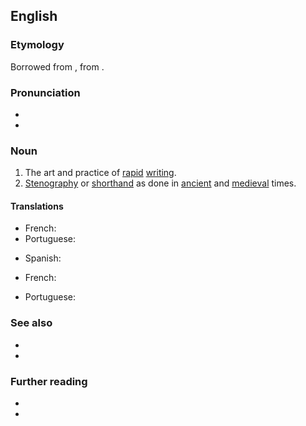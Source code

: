 ==English==
{{was wotd|2006|April|12}}

===Etymology===
Borrowed from {{bor|en|la|}}, from {{affix|en|tachy-|-graphy}}.

===Pronunciation===
* {{IPA|en|/tæˈkɪɡɹəfi/|/tə-/}}
* {{audio|en|en-us-tachygraphy.ogg|Audio (US)}}

===Noun===
{{en-noun|-}}

# The art and practice of [[rapid]] [[writing]].
# [[stenography|Stenography]] or [[shorthand]] as done in [[ancient]] and [[medieval]] times.

====Translations====
{{trans-top|the art and practice of rapid writing}}
* French: {{t+|fr|tachygraphie|f}}
* Portuguese: {{t+|pt|taquigrafia|f}}
{{trans-mid}}
* Spanish: {{t+|es|taquigrafía|f}}
{{trans-bottom}}

{{trans-top|stenography as done in ancient times}}
* French: {{t+|fr|tachygraphie|f}}
{{trans-mid}}
* Portuguese: {{t+|pt|taquigrafia|f}}
{{trans-bottom}}

===See also===
* {{l|en|calligraphy}}
* {{l|en|stenography}}

===Further reading===
* {{R:Etymonline}}
* {{pedia}}